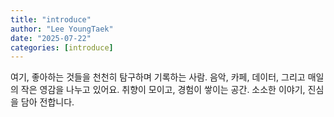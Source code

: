 ```yaml
---
title: "introduce"
author: "Lee YoungTaek"
date: "2025-07-22"
categories: [introduce]
---
```


여기, 좋아하는 것들을 천천히 탐구하며 기록하는 사람.
음악, 카페, 데이터, 그리고 매일의 작은 영감을 나누고 있어요.
취향이 모이고, 경험이 쌓이는 공간.
소소한 이야기, 진심을 담아 전합니다.